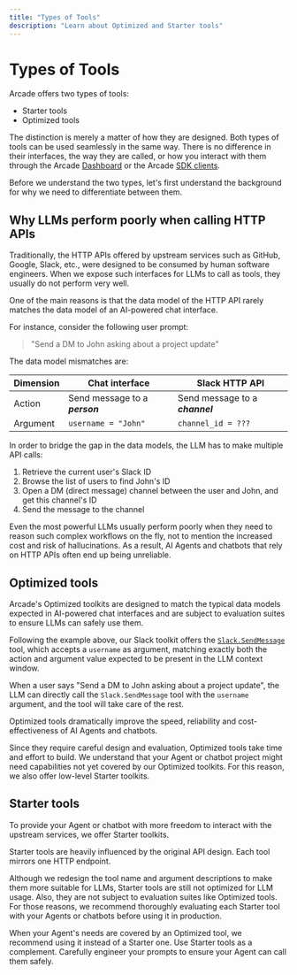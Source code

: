 ```yaml
---
title: "Types of Tools"
description: "Learn about Optimized and Starter tools"
---
```


# Types of Tools

Arcade offers two types of tools:

- Starter tools
- Optimized tools

The distinction is merely a matter of how they are designed. Both types of tools can be used seamlessly in the same way. There is no difference in their interfaces, the way they are called, or how you interact with them through the Arcade [Dashboard](https://api.arcade.dev/dashboard/) or the Arcade [SDK clients](/home/arcade-clients).

Before we understand the two types, let's first understand the background for why we need to differentiate between them.


## Why LLMs perform poorly when calling HTTP APIs

Traditionally, the HTTP APIs offered by upstream services such as GitHub, Google, Slack, etc., were designed to be consumed by human software engineers. When we expose such interfaces for LLMs to call as tools, they usually do not perform very well.

One of the main reasons is that the data model of the HTTP API rarely matches the data model of an AI-powered chat interface.

For instance, consider the following user prompt:

> "Send a DM to John asking about a project update"

The data model mismatches are:

| Dimension | Chat interface | Slack HTTP API |
| --- | --- | --- |
| Action | Send message to a <b><i>person</i></b> | Send message to a <b><i>channel</i></b> |
| Argument | `username = "John"` | `channel_id = ???` |


In order to bridge the gap in the data models, the LLM has to make multiple API calls:

1. Retrieve the current user's Slack ID
2. Browse the list of users to find John's ID
3. Open a DM (direct message) channel between the user and John, and get this channel's ID
4. Send the message to the channel

Even the most powerful LLMs usually perform poorly when they need to reason such complex workflows on the fly, not to mention the increased cost and risk of hallucinations. As a result, AI Agents and chatbots that rely on HTTP APIs often end up being unreliable.

## Optimized tools

Arcade's Optimized toolkits are designed to match the typical data models expected in AI-powered chat interfaces and are subject to evaluation suites to ensure LLMs can safely use them.

Following the example above, our Slack toolkit offers the [`Slack.SendMessage`](/toolkits/social-communication/slack#slacksendmessage) tool, which accepts a `username` as argument, matching exactly both the action and argument value expected to be present in the LLM context window.

When a user says "Send a DM to John asking about a project update", the LLM can directly call the `Slack.SendMessage` tool with the `username` argument, and the tool will take care of the rest.

Optimized tools dramatically improve the speed, reliability and cost-effectiveness of AI Agents and chatbots.

Since they require careful design and evaluation, Optimized tools take time and effort to build. We understand that your Agent or chatbot project might need capabilities not yet covered by our Optimized toolkits. For this reason, we also offer low-level Starter toolkits.

## Starter tools

To provide your Agent or chatbot with more freedom to interact with the upstream services, we offer Starter toolkits.

Starter tools are heavily influenced by the original API design. Each tool mirrors one HTTP endpoint.

Although we redesign the tool name and argument descriptions to make them more suitable for LLMs, Starter tools are still not optimized for LLM usage. Also, they are not subject to evaluation suites like Optimized tools. For those reasons, we recommend thoroughly evaluating each Starter tool with your Agents or chatbots before using it in production.

When your Agent's needs are covered by an Optimized tool, we recommend using it instead of a Starter one. Use Starter tools as a complement. Carefully engineer your prompts to ensure your Agent can call them safely.
